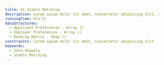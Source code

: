 ```yaml
---
title: GS Stable Matching
description: Lorem ipsum dolor sit amet, consectetur adipiscing elit, sed do eiusmod tempor incididunt ut labore et dolore magna aliqua. Ut enim ad minim veniam, quis nostrud exercitation ullamco laboris nisi ut aliquip ex ea commodo consequat.
runningTime: O(n^2)
dataStructures:
  - Applicant Preferences - Array ()
  - Employer Preferences - Array ()
  - Ranking Matrix - Heap ()
constraints: Lorem ipsum dolor sit amet, consectetur adipiscing elit
keywords:
  - Gale-Shapely
  - Stable Matching
---
```


<!-- - Algo
  - Animations (x)
  - Mesh Creation (x)
  - Content ()
  - Algorithm ()
  - Param Generation (x)
  - Animation Reducer (x)
  - Presets ()
    - Worst Case ()
    - Best Case () -->
